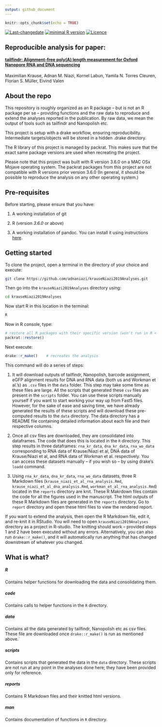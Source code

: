 ```yaml
---
output: github_document
---
```


```r
knitr::opts_chunk$set(echo = TRUE)
```
[![Last-changedate](https://img.shields.io/badge/last%20change-`r gsub('-', '--', Sys.Date())`-brightgreen.svg)](https://github.com/pat-s/pathogen-modeling/commits/master) [![minimal R version](https://img.shields.io/badge/R%3E%3D-3.6.0-brightgreen.svg)](https://cran.r-project.org/)   [![Licence](https://img.shields.io/github/license/mashape/apistatus.svg)](http://choosealicense.com/licenses/mit/)  

## Reproducible analysis for paper:

#### [tailfindr: Alignment-free poly(A) length measurement for Oxford Nanopore RNA and DNA sequencing](https://www.biorxiv.org/content/10.1101/588343v2)

Maximilian Krause,  Adnan M. Niazi,  Kornel Labun,  Yamila N. Torres Cleuren,  Florian S. Müller,  Eivind Valen

## About the repo

This repository is roughly organized as an R package -- but is not an R package per se -- providing functions and the raw data to reproduce and extend the analyses reported in the publication. By raw data, we mean the output of tools such as tailfindr and Nanopolish etc.

This project is setup with a drake workflow, ensuring reproducibility. Intermediate targets/objects will be stored in a hidden .drake directory.

The R library of this project is managed by packrat. This makes sure that the exact same package versions are used when recreating the project. 

Please note that this project was built with R version 3.6.0 on a MAC OSx Mojave operating system. The packrat packages from this project are not compatible with R versions prior version 3.6.0 (In general, it should be possible to reproduce the analysis on any other operating system.)

## Pre-requisites

Before starting, please ensure that you have:

1. A working installation of git

2. R (version *3.6.0* or above)

3. A working installation of pandoc. You can install it using instructions [here](https://pandoc.org/installing.html).

## Getting started

To clone the project, open a terminal in the directory of your choice and execute:

```sh
git clone https://github.com/adnaniazi/krauseNiazi2019Analyses.git
```

Then go into the `krauseNiazi2019Analyses` directory using:

```sh
cd krauseNiazi2019Analyses
```

Now start R in this location in the terminal:

```sh
R
```

Now in R console, type: 

```r
# restore all R packages with their specific version (won't run in R < 3.6.0)
packrat::restore() 

```

Next execute:
```r
drake::r_make()    # recreates the analysis
```

This command will do a series of steps:

1. It will download outputs of tailfindr, Nanopolish, barcode assignment, eGFP alignment results for DNA and RNA data (both us and Workman et al.'s) as `.csv` files in the `data` folder. This step may take some time as these files are large. All the scripts that generated these `csv` files are present in the `scripts` folder. You can use these scripts manually yourself if you want to start working your way up from Fast5 files. However, for the sake of ease and saving time, we have already generated the results of these scripts and will download these pre-computed results to the `data` directory. The data directory has a README file containing detailed information about each file and their respective columns.

2. Once all csv files are downloaded, they are consolidated into dataframes. The code that does this is located in the `R` directory. This step results in three dataframes: `rna_kr_data`, `dna_kr_data`, `rna_wo_data` corresponding to RNA data of Krause/Niazi et al, DNA data of Krause/Niazi et al, and RNA data of Workman et al. respectively. You can access these datasets manually -- if you wish so -- by using drake's `loadd` command.  

3. Using `rna_kr_data`, `dna_kr_data`, `rna_wo_data` datasets, three R Markdown files (`krause_niazi_et_al_rna_analysis.Rmd`, `krause_niazi_et_al_dna_analysis.Rmd`, `workman_et_al_rna_analysis.Rmd`) located in the `reports` directory are knit. These R Makrdown files contain the code for all the figures used in the manuscript. The html outputs of these R Markdown files are generated in the `reports` directory. Go to `report` directory and open these html files to view the rendered report.

If you want to extend the analysis, then open the R Markdown file, edit it, and re-knit it in RStudio. You will need to open `krauseNiazi2019Analyses` directory as a project in R-studio. The knitting should work -- provided steps 1 and 2 have been executed without any errors. Alternatively, you can also run `drake::r_make()`, and it will automatically run anything that has changed downstream of whatever you changed.

## What is what?

##### R
Contains helper functions for downloading the data and consolidating them.

##### code
Contains calls to helper functions in the `R` directory.

##### data
Contains all the data generated by tailfindr, Nanopolish etc as csv files. These file are downloaded once `drake::r_make()` is run as mentioned above.`

##### scripts
Contains scripts that generated the data in the `data` directory. These scripts are not run at any point in the analyses done here; they have been provided only for reference.

##### reports
Contains R Markdown files and their knitted html versions.

##### man
Contains documentation of functions in `R` directory.


